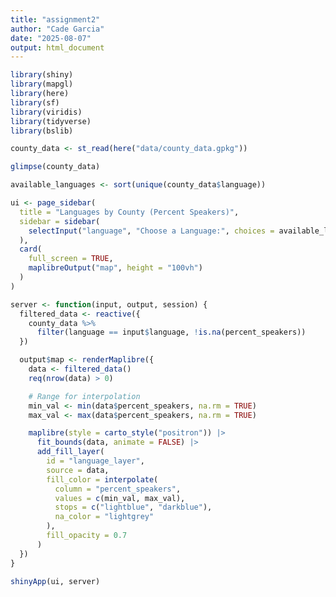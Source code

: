 ```yaml
---
title: "assignment2"
author: "Cade Garcia"
date: "2025-08-07"
output: html_document
---
```


```r
library(shiny)
library(mapgl)
library(here)
library(sf)
library(viridis)
library(tidyverse)
library(bslib)
```

```r
county_data <- st_read(here("data/county_data.gpkg"))
```

```r
glimpse(county_data)
```

```r
available_languages <- sort(unique(county_data$language))
```

```r
ui <- page_sidebar(
  title = "Languages by County (Percent Speakers)",
  sidebar = sidebar(
    selectInput("language", "Choose a Language:", choices = available_languages)
  ),
  card(
    full_screen = TRUE,
    maplibreOutput("map", height = "100vh")
  )
)

server <- function(input, output, session) {
  filtered_data <- reactive({
    county_data %>%
      filter(language == input$language, !is.na(percent_speakers))
  })

  output$map <- renderMaplibre({
    data <- filtered_data()
    req(nrow(data) > 0)

    # Range for interpolation
    min_val <- min(data$percent_speakers, na.rm = TRUE)
    max_val <- max(data$percent_speakers, na.rm = TRUE)

    maplibre(style = carto_style("positron")) |>
      fit_bounds(data, animate = FALSE) |>
      add_fill_layer(
        id = "language_layer",
        source = data,
        fill_color = interpolate(
          column = "percent_speakers",
          values = c(min_val, max_val),
          stops = c("lightblue", "darkblue"),
          na_color = "lightgrey"
        ),
        fill_opacity = 0.7
      )
  })
}

shinyApp(ui, server)
```
